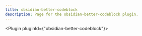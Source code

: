 ---
title: obsidian-better-codeblock
description: Page for the obsidian-better-codeblock plugin.
---


<Plugin pluginId={"obsidian-better-codeblock"}></Plugin>